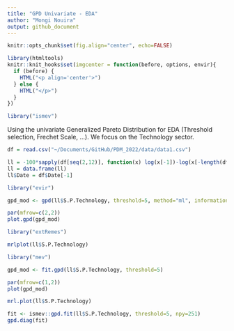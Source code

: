 ```yaml
---
title: "GPD Univariate - EDA"
author: "Mongi Nouira"
output: github_document
---
```


```r
knitr::opts_chunk$set(fig.align="center", echo=FALSE)

library(htmltools)
knitr::knit_hooks$set(imgcenter = function(before, options, envir){
  if (before) {
    HTML("<p align='center'>")
  } else {
    HTML("</p>")
  }
})

library("ismev")
```

Using the univariate Generalized Pareto Distribution for EDA (Threshold selection, Frechet Scale, ...). We focus on the Technology sector.

```r
df = read.csv("~/Documents/GitHub/PDM_2022/data/data1.csv")

ll = -100*sapply(df[seq(2,12)], function(x) log(x[-1])-log(x[-length(df$Date)]))
ll = data.frame(ll)
ll$Date = df$Date[-1]
```

```r
library("evir")

gpd_mod <- gpd(ll$S.P.Technology, threshold=5, method="ml", information="observed")

par(mfrow=c(2,2))
plot.gpd(gpd_mod)
```

```r
library("extRemes")

mrlplot(ll$S.P.Technology)
```

```r
library("mev")

gpd_mod <- fit.gpd(ll$S.P.Technology, threshold=5)

par(mfrow=c(1,2))
plot(gpd_mod)
```

```r
mrl.plot(ll$S.P.Technology)
```

```r
fit <- ismev::gpd.fit(ll$S.P.Technology, threshold=5, npy=251)
gpd.diag(fit)
```



